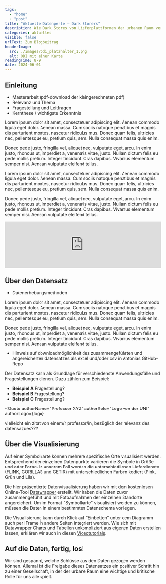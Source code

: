 ```yaml
---
tags:
  - "home"
  - "post"
title: "Aktuelle Datenperle – Dark Storers"
description: Wie Dark Stores von Lieferplattformen den urbanen Raum verändern...
categories: aktuelles
visible: false
urlText: Zum Blogbeitrag
headerImage:
  src: ./images/odi_platzhalter_1.png
  alt: ODI mit einer Karte
readingTime: 8-9
date: 2024-06-01
---
```


## Einleitung

- Masterarbeit (pdf-download der kleingerechneten pdf)
- Relevanz und Thema
- Fragestellung und Leitfragen
- Kernthese / wichtigste Erkenntnis

Lorem ipsum dolor sit amet, consectetuer adipiscing elit. Aenean commodo ligula eget dolor. Aenean massa. Cum sociis natoque penatibus et magnis dis parturient montes, nascetur ridiculus mus. Donec quam felis, ultricies nec, pellentesque eu, pretium quis, sem. Nulla consequat massa quis enim.

Donec pede justo, fringilla vel, aliquet nec, vulputate eget, arcu. In enim justo, rhoncus ut, imperdiet a, venenatis vitae, justo. Nullam dictum felis eu pede mollis pretium. Integer tincidunt. Cras dapibus. Vivamus elementum semper nisi. Aenean vulputate eleifend tellus.


<TextContentSection class="sm:px-6" largeContainer={true}>
  <ImageSection 
    src={image2}
    alt="Odi liefert mit Flink Essen auf einem Fahrrad aus."
    caption="Zwischen den darek stores eines Anbieters liegen durchschnittlich 1-1.5 km."
  />
</TextContentSection>

Lorem ipsum dolor sit amet, consectetuer adipiscing elit. Aenean commodo ligula eget dolor. Aenean massa. Cum sociis natoque penatibus et magnis dis parturient montes, nascetur ridiculus mus. Donec quam felis, ultricies nec, pellentesque eu, pretium quis, sem. Nulla consequat massa quis enim.

Donec pede justo, fringilla vel, aliquet nec, vulputate eget, arcu. In enim justo, rhoncus ut, imperdiet a, venenatis vitae, justo. Nullam dictum felis eu pede mollis pretium. Integer tincidunt. Cras dapibus. Vivamus elementum semper nisi. Aenean vulputate eleifend tellus.

<ContentSection fullWidth={true}>
  <iframe class="sm:container sm:mx-auto"
    title="Dark Stores" 
    aria-label="Karte" id="datawrapper-chart-9F00I" 
    src="https://datawrapper.dwcdn.net/9F00I/1/" 
    scrolling="no" 
    frameborder="0" 
    width="100%"
    data-external="1">
  </iframe>
</ContentSection>

## Über den Datensatz

- Datenerhebungsmethoden

Lorem ipsum dolor sit amet, consectetuer adipiscing elit. Aenean commodo ligula eget dolor. Aenean massa. Cum sociis natoque penatibus et magnis dis parturient montes, nascetur ridiculus mus. Donec quam felis, ultricies nec, pellentesque eu, pretium quis, sem. Nulla consequat massa quis enim.

Donec pede justo, fringilla vel, aliquet nec, vulputate eget, arcu. In enim justo, rhoncus ut, imperdiet a, venenatis vitae, justo. Nullam dictum felis eu pede mollis pretium. Integer tincidunt. Cras dapibus. Vivamus elementum semper nisi. Aenean vulputate eleifend tellus.


<ContentSection class="sm:px-6">
<ImageSection class="sm:container sm:mx-auto"
src={image}
caption="Ein Ausschnitt aus dem Datensatz."
/>
</ContentSection>

- Hinweis auf downloadmöglichkeit des zusammengeführten und angereicherten datensatzes als excel und/oder csv in Antonias GitHub-Repo

Der Datensatz kann als Grundlage für verschiedenste Anwendungsfälle und Fragestellungen dienen. Dazu zählen zum Beispiel:
- **Beispiel A** Fragestellung?
- **Beispiel B** Fragestellung?
- **Beispiel C** Fragestellung?


<Quote
  authorName="Professor XYZ"
  authorRole="Logo von der UNI"
  authorLogo={logo}
>
  vielleicht ein zitat von einem/r professor/in, bezüglich der relevanz des datensazues???
</Quote>

## Über die Visualisierung 

Auf einer Symbolkarte können mehrere spezifische Orte visualisiert werden. Entsprechend der einzelnen Datenpunkte variieren die Symbole in Größe und oder Farbe. In unserem Fall werden die unterschiedlichen Lieferdienste (FLINK, GORILLAS und GETIR) mit unterschiedlichen Farben kodiert (Pink, Grün und Lila).

Die hier präsentierte Datenvisualisierung haben wir mit dem kostenlosen Online-Tool [Datawrapper](https://www.datawrapper.de/) erstellt. 
Wir haben die Daten zuvor zusammengeführt und mit Fotoaufnahmen der einzelnen Standorte angereichert. Um im Format "Symbolkarte" visualisiert werden zu können, müssen die Daten in einem bestimmten Datenschema vorliegen. 

Die Visualisierung kann durch Klick auf “Einbetten” unter dem Diagramm auch per iFrame in andere Seiten integriert werden. 
Wie sich mit Datawrapper Charts und Tabellen unkompliziert aus eigenen Daten erstellen lassen, erklären wir auch in diesen [Videotutorials](https://odis-berlin.de/ressourcen/datenvisualisierung_videos).

## Auf die Daten, fertig, los!

Wir sind gespannt, welche Schlüsse aus den Daten gezogen werden können. Allemal ist die Freigabe dieses Datensatzes ein positiver Schritt hin zu einer Gesellschaft, in der der urbane Raum eine wichtige und kritische Rolle für uns alle spielt.


<ImageSection
  src={image1}
  caption="Odi freut sich schon auf die nächste Datenveröffentlichung!"
/>

<script
  type="text/javascript"
  set:html={`!function(){"use strict";window.addEventListener("message",(function(e){if(void 0!==e.data["datawrapper-height"]){var t=document.querySelectorAll("iframe");for(var a in e.data["datawrapper-height"])for(var r=0;r<t.length;r++){if(t[r].contentWindow===e.source)t[r].style.height=e.data["datawrapper-height"][a]+"px"}}}))}();`}
/>